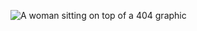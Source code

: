 
<figure>
  <Image
    src="/images/404.svg"
    alt="A woman sitting on top of a 404 graphic"
    width={422}
    height={230}
    layout="responsive"
  />
</figure>

